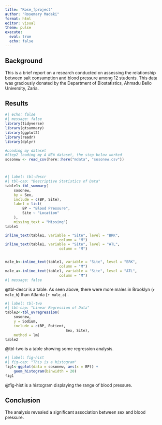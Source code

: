 ```yaml
---
title: "Rose_fproject"
author: "Rosemary Madaki"
format: html
editor: visual
theme: pulse
execute: 
  eval: true
  echo: false
---
```


## Background

This is a brief report on a research conducted on assessing the relationship between salt consumption and blood pressure among 12 students. This data was graciously donated by the Department of Biostatistics, Ahmadu Bello University, Zaria.

## Results

```r
#| echo: false
#| message: false
library(tidyverse)
library(gtsummary)
library(ggplot2)
library(readr)
library(dplyr)

#Loading my dataset
#Step2 loading my A NEW dataset, the step below worked
sosonew <- read_csv(here::here("mdata", "sosonew.csv"))




```

```r
#| label: tbl-descr
#| tbl-cap: "Descriptive Statistics of Data"
table1<-tbl_summary(
	sosonew,
	by = Sex,
	include = c(BP, Site),
	label = list(
		BP ~ "Blood Pressure",
		Site ~ "Location"
	),
	missing_text = "Missing")
table1

inline_text(table1, variable = "Site", level = "BRK",
                         column = "M")
inline_text(table1, variable = "Site", level = "ATL",
                         column = "M")


male_b<-inline_text(table1, variable = "Site", level = "BRK",
                         column = "M")
male_a<-inline_text(table1, variable = "Site", level = "ATL",
                         column = "M")
#| message: false
```

@tbl-descr is a table. As seen above, there were more males in Brooklyn (`r male_b`) than Atlanta (`r male_a`) .

```r
#| label: tbl-two
#| tbl-cap: "Linear Regression of Data"
table2<-tbl_uvregression(
	sosonew,
	y = Sodium,
	include = c(BP, Patient,
							Sex, Site),
	method = lm)
table2

```

@tbl-two is a table showing some regression analysis.

```r
#| label: fig-hist
#| fig-cap: "This is a histogram"
fig1<-ggplot(data = sosonew, aes(x = BP)) +
	geom_histogram(binwidth = 20)
fig1


```

@fig-hist is a histogram displaying the range of blood pressure.

## Conclusion
The analysis revealed a significant association between sex and blood pressure.



